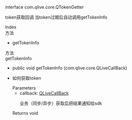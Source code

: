 <link rel="stylesheet" type="text/css" href="https://docs.qnsdk.com/styles/doc-v4-api.css" />
<div class="rtc-doc rtc-doc-page" id="rtc-doc">
<section class="rtc-doc-panel rtc-doc-describe rtc-doc-note">
                <p>interface com.qlive.core.QTokenGetter</p>
                <p>token获取回调
 当token过期后自动调用getTokenInfo</p>
</section>
            <div class="rtc-doc-page-wrap">Index</div>
<section class="rtc-doc-panel">
        <div class="rtc-doc-page-title">方法</div>
        <ul class="rtc-doc-catalogue">
                <li><a onClick='document.location.replace(`${document.location.protocol}//${document.location.host}${document.location.pathname}${document.location.search}#getTokenInfo`)'>getTokenInfo</a></li>
        </ul>
</section>
<div class="rtc-doc-page-wrap">方法</div>
<section class="rtc-doc-panel">
<div class="rtc-doc-page-title rtc-doc-antor" id="getTokenInfo">getTokenInfo</div>
<ul class="rtc-doc-page-container">
        <li class="rtc-doc-sign-signature">public void getTokenInfo (com.qlive.core.QLiveCallBack)</li>
    </li>
<li class="rtc-doc-page-description">
    <div class="rtc-doc-desc-wrap">
        <p>如何获取token</p>
    </div>
<div class="rtc-doc-parameters-title">Parameters</div>
<ul class="rtc-doc-parameters">
    <li>
        <div>
            callback: <a href='https://developer.qiniu.com/lowcode/api/12052/QLiveCallBack'>QLiveCallBack</a>
        </div>
                <p>业务（同步/异步）获取后把结果通知给sdk</p>
    </li>
</ul>
    <div class="rtc-doc-returns-title">Returns <span>void</span></div>
</li>
</ul>
</section>
</div>


